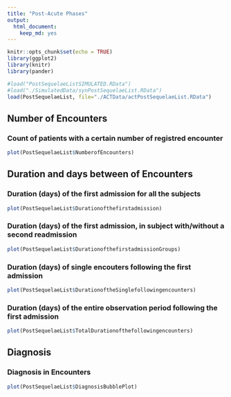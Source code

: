 ```yaml
---
title: "Post-Acute Phases"
output: 
  html_document: 
    keep_md: yes
---
```

```r
knitr::opts_chunk$set(echo = TRUE)
library(ggplot2)
library(knitr)
library(pander)

```


```r
#load("PostSequelaeListSIMULATED.RData")
#load("./SimulatedData/synPostSequelaeList.RData")
load(PostSequelaeList, file="./ACTData/actPostSequelaeList.RData")
```

## Number of Encounters
### Count of patients with a certain number of registred encounter

```r
plot(PostSequelaeList$NumberofEncounters)
```

## Duration and days between of Encounters
### Duration (days) of the first admission for all the subjects

```r
plot(PostSequelaeList$Durationofthefirstadmission)
```

### Duration (days) of the first admission, in subject with/without a second readmission

```r
plot(PostSequelaeList$DurationofthefirstadmissionGroups)
```

### Duration (days) of single encouters following the first admission
```r
plot(PostSequelaeList$DurationoftheSinglefollowingencounters)
```

### Duration (days) of the entire observation period following the first admission 

```r
plot(PostSequelaeList$TotalDurationofthefollowingencounters)
```



## Diagnosis
### Diagnosis in Encounters
```r
plot(PostSequelaeList$DiagnosisBubblePlot)
```

